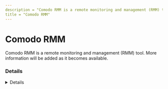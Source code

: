 ---
description = "Comodo RMM is a remote monitoring and management (RMM) tool. More information will be added as it becomes available."
title = "Comodo RMM"
---



# Comodo RMM

Comodo RMM is a remote monitoring and management (RMM) tool. More information will be added as it becomes available.

### Details
<Details author={""}
         category={""}
         created={""}
         website={""}
         lastModified={"2024-02-07"}
         privileges={""}
         free={ false }
         verification={ false }
/>

#### Installation Paths
<Card code={ ["itsmagent.exe", "rviewer.exe"] }/>

#### Supported OS
<Badges color="warning" badges={ ["Windows"] }/>




### Forensic Artifacts




#### Network Artifacts
<EuiSpacer size="xl"/>
<NetworkArtifactsTable data={ [{"Description": "Known remote domains", "Domains": ["*.itsm-us1.comodo.com", "*mdmsupport.comodo.com", "one.comodo.com"], "Ports": []}] }/>




### Detections
- Detects potential network activity of Comodo RMM RMM tool
  - [Sigma Rule](https://github.com/magicsword-io/LOLRMM/blob/main/detections/sigma/comodo_rmm_network_sigma.yml)
- Detects potential processes activity of Comodo RMM RMM tool
  - [Sigma Rule](https://github.com/magicsword-io/LOLRMM/blob/main/detections/sigma/comodo_rmm_processes_sigma.yml)

### References
- [https://help.itarian.com/topic-459-1-1005-14776-Appendix-1b---Endpoint-Manager-Services---IP-Nos,-Host-Names-and-Port-Details---US-Customers.html](https://help.itarian.com/topic-459-1-1005-14776-Appendix-1b---Endpoint-Manager-Services---IP-Nos,-Host-Names-and-Port-Details---US-Customers.html)

